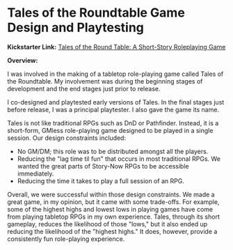 # Tales of the Roundtable Game Design and Playtesting

**Kickstarter Link:** <a href="https://www.kickstarter.com/projects/mythweavergames/tales-of-the-round-table/description" target="_blank">Tales of the Round Table: A Short-Story Roleplaying Game</a>

**Overview:**

I was involved in the making of a tabletop role-playing game called Tales of the Roundtable. My involvement was during the beginning stages of development and the end stages just prior to release.

I co-designed and playtested early versions of Tales. In the final stages just before release, I was a principal playtester. I also gave the game its name.

Tales is not like traditional RPGs such as DnD or Pathfinder. Instead, it is a short-form, GMless role-playing game designed to be played in a single session. Our design constraints included:

- No GM/DM; this role was to be distributed amongst all the players.
- Reducing the "lag time til fun" that occurs in most traditional RPGs. We wanted the great parts of Story-Now RPGs to be accessible immediately.
- Reducing the time it takes to play a full session of an RPG.

Overall, we were successful within those design constraints. We made a great game, in my opinion, but it came with some trade-offs. For example, some of the highest highs and lowest lows in playing games have come from playing tabletop RPGs in my own experience. Tales, through its short gameplay, reduces the likelihood of those "lows," but it also ended up reducing the likelihood of the "highest highs." It does, however, provide a consistently fun role-playing experience.
